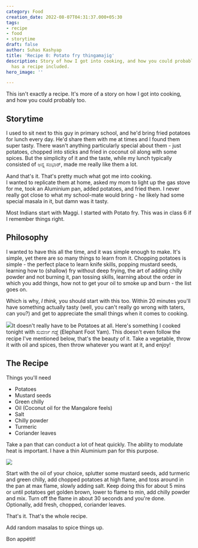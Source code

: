 ```yaml
---
category: Food
creation_date: 2022-08-07T04:31:37.000+05:30
tags:
- recipe
- food
- storytime
draft: false
author: Suhas Kashyap
title: 'Recipe 0: Potato fry thingamajig'
description: Story of how I got into cooking, and how you could probably too. Also
  has a recipe included.
hero_image: ''

---
```

This isn't exactly a recipe. It's more of a story on how I got into cooking, and how you could probably too.

## Storytime

I used to sit next to this guy in primary school, and he'd bring fried potatoes for lunch every day. He'd share them with me at times and I found them super tasty. There wasn't anything particularly special about them - just potatoes, chopped into sticks and fried in coconut oil along with some spices. But the simplicity of it and the taste, while my lunch typically consisted of ಅನ್ನ ಸಂಭಾರ್, made me really like them a lot.

Aand that's it. That's pretty much what got me into cooking.  
I wanted to replicate them at home, asked my mom to light up the gas stove for me, took an Aluminium pan, added potatoes, and fried them. I never really got close to what my school-mate would bring - he likely had some special masala in it, but damn was it tasty.

Most Indians start with Maggi. I started with Potato fry. This was in class 6 if I remember things right.

## Philosophy

I wanted to have this all the time, and it was simple enough to make. It's simple, yet there are so many things to learn from it. Chopping potatoes is simple - the perfect place to learn knife skills, popping mustard seeds, learning how to (shallow) fry without deep frying, the art of adding chilly powder and not burning it, pan tossing skills, learning about the order in which you add things, how not to get your oil to smoke up and burn - the list goes on.

Which is why, _I think,_ you should start with this too. Within 20 minutes you'll have something actually tasty (well, you can't really go wrong with taters, can you?) and get to appreciate the small things when it comes to cooking.

![](/blog/2022/yam-fry.jpg)It doesn't really have to be Potatoes at all. Here's something I cooked tonight with ಸುವರ್ಣ ಗಡ್ಡೆ (Elephant Foot Yam). This doesn't even follow the recipe I've mentioned below, that's the beauty of it. Take a vegetable, throw it with oil and spices, then throw whatever you want at it, and enjoy!

## The Recipe

Things you'll need

* Potatoes
* Mustard seeds
* Green chilly
* Oil (Coconut oil for the Mangalore feels)
* Salt
* Chilly powder
* Turmeric
* Coriander leaves

Take a pan that can conduct a lot of heat quickly. The ability to modulate heat is important. I have a thin Aluminium pan for this purpose.

![](/blog/2022/potato-fry.jpg)

Start with the oil of your choice, splutter some mustard seeds, add turmeric and green chilly, add chopped potatoes at high flame, and toss around in the pan at max flame, slowly adding salt. Keep doing this for about 5 mins or until potatoes get golden brown, lower to flame to min, add chilly powder and mix. Turn off the flame in about 30 seconds and you're done. Optionally, add fresh, chopped, coriander leaves.

That's it. That's the whole recipe.

Add random masalas to spice things up.

Bon appétit!